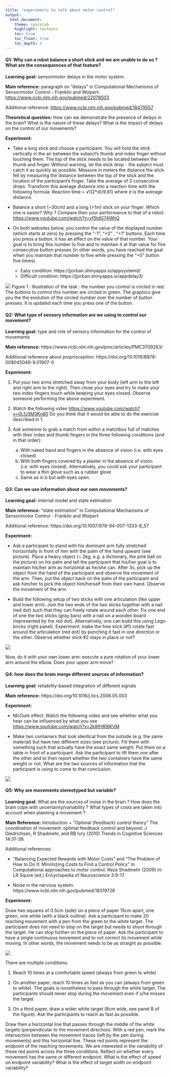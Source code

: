 ```yaml
---
title: "experiments to talk about motor control"
output:
  html_document:
    theme: spacelab
    highlight: textmate 
    toc: true
    toc_float: true
    toc_depth: 4
---
```



#### Q1: Why can a robot balance a short stick and we are unable to do so ? What are the consequences of that feature?


**Learning goal:** sensorimotor delays in the motor system.


**Main reference:** paragraph on “delays” in Computational Mechanisms of Sensorimotor Control - Franklin and Wolpert: [https://www.ncbi.nlm.nih.gov/pubmed/22078503](https://www.ncbi.nlm.nih.gov/pubmed/22078503)


Additional reference: [https://www.ncbi.nlm.nih.gov/pubmed/18479557](https://www.ncbi.nlm.nih.gov/pubmed/18479557)


**Theoretical question:** How can we demonstrate the presence of delays in the brain? What is the nature of these delays? What is the impact of delays on the control of our movements?


**Experiment: **

*   Take a long stick and choose a participant. You will hold the stick vertically in the air between the subject's thumb and index finger without touching them. The top of the stick needs to be located between the thumb and finger. Without warning, let the stick drop - the subject must catch it as quickly as possible. Measure in meters the distance the stick fell by measuring the distance between the top of the stick and the location of the participant’s finger. Take the average of 3 consecutive drops. Transform this average distance into a reaction time with the following formula:
Reaction time = √((2*d)/9.81) where d is the average distance.


*   Balance a short (~30cm) and a long (>1m) stick on your finger. Which one is easier? Why ? Compare then your performance to that of a robot: [https://www.youtube.com/watch?v=vf5tdG74WhQ](https://www.youtube.com/watch?v=vf5tdG74WhQ)

*   On both websites below, you control the value of the displayed number (which starts at zero) by pressing the “-1”, “+0” , “+1” buttons. Each time you press a button, it has an effect on the value of that number. Your goal is to bring this number to five and to maintain it at that value for five consecutive button presses (in other words, you have reached the goal when you maintain that number to five while pressing the “+0” button five times).
	-   Easy condition:  https://jjorban.shinyapps.io/appsystemd/
	-   Difficult condition: https://jjorban.shinyapps.io/appdelay3/

![](images/Shiny.jpg) 
Figure 1 : Illustration of the task : the number you control is circled in red. The buttons to control this number are circled in green. The graphics give you the the evolution of the circled number over the number of button presses. It is updated each time you press one of the button. 


#### Q2: What type of sensory information are we using to control our movement? 

**Learning goal:** type and role of sensory information for the control of movements


**Main reference:** https://www.ncbi.nlm.nih.gov/pmc/articles/PMC3709263/

Additional reference about proprioception: https://doi.org/10.1016/B978-008045046-9.01907-0


**Experiment:** 

1.    Put your two arms stretched away from your body (left arm to the left and right arm to the right). Then close your eyes and try to make your two index fingers touch while keeping your eyes closed. Observe someone performing the above experiment.

2.    Watch the following video [https://www.youtube.com/watch?v=0LfJ3M3Kn80](https://www.youtube.com/watch?v=0LfJ3M3Kn80) Do you think that it would be able to do the exercise described in 1.

3.    Ask someone to grab a match from within a matchbox full of matches with their index and thumb fingers in the three following conditions (and in that order):
      a.  With naked hand and fingers in the absence of vision (i.e. with eyes closed)
      b.  With both fingers covered by a plaster in the absence of vision (i.e. with eyes closed). Alternatively, you could ask your participant to wear a thin glove such as a rubber glove
      c.  Same as in b but with eyes open.

#### Q3: Can we use information about our own movements?


**Learning goal:** internal model and state estimation


**Main reference:** “state estimation” in Computational Mechanisms of Sensorimotor Control - Franklin and Wolpert


Additional reference: https://doi.org/10.1007/978-94-007-1333-8_57


**Experiment: **

*	Ask a participant to stand with his dominant arm fully stretched horizontally in front of him with the palm of the hand upward (see picture). Place a heavy object (~ 2kg, e.g. a dictionary, the pink ball on the picture) on his palm and tell the participant that his/her goal is to maintain his/her arm as horizontal as he/she can. After 3s, pick up the object from the hand of the participant and observe the movement of the arm. Then, put the object back on the palm of the participant and ask him/her to pick the object him/herself from their own hand. Observe the movement of the arm.


*   Build the following setup of two sticks with one articulation (like upper and lower arm). Join the two ends of the two sticks together with a nail (red dot) such that they can freely rotate around each other. Fix one end of one the two sticks (gray bars) with a nail on a wooden board (represented by the red dot). Alternatively, one can build this using Lego bricks (right panel). Experiment: make the free stick (#1) rotate fast around the articulation (red dot) by punching it fast in one direction or the other. Observe whether stick #2 stays in place or not?


![](images/APA.jpg) 


Now, do it with your own lower arm: execute a pure rotation of your lower arm around the elbow. Does your upper arm move?


#### Q4: how does the brain merge different sources of information?


**Learning goal:** reliability-based integration of different signals


**Main reference:** https://doi.org/10.1016/j.tics.2006.05.003


**Experiment:**


*   McGurk effect. Watch the following video and see whether what you hear can be influenced by what you see [https://www.youtube.com/watch?v=2k8fHR9jKVM](https://www.youtube.com/watch?v=2k8fHR9jKVM)


*   Make two containers that look identical from the outside (e.g. the same material) but have two different sizes (see picture). Fill them with something such that actually have the exact same weight. Put them on a table in front of a participant. Ask the participant to lift them one after the other and to then report whether the two containers have the same weight or not. What are the two sources of information that the participant is using to come to that conclusion.


![](images/sizeweight.jpg) 

#### Q5: Why are movements stereotyped but variable?

**Learning goal:** What are the sources of noise in the brain ? How does the brain cope with uncertainty/variability ? What types of costs are taken into account when planning a movement ? 


**Main Reference:** Introduction + “Optimal (feedback) control theory”
The coordination of movement: optimal feedback control and beyond. J Diedrichsen, R Shadmehr, and RB Ivry (2010) Trends in Cognitive Sciences 14:31-39.

Additional references:

*   “Balancing Expected Rewards with Motor Costs” and “The Problem of How to Do It: Minimizing Costs to Find a Control Policy” in Computational approaches to motor control. Reza Shadmehr (2009) In: LR Squire (ed.) Encyclopedia of Neuroscience 3:9-17.

*   Noise in the nervous system: https://www.ncbi.nlm.nih.gov/pubmed/18319728	


**Experiment:** 


Draw two squares of 0.5cm (side) on a piece of paper 15cm apart, one green, one white (with a black outline). Ask a participant to make 20 reaching movement with a pen from the green to the white target. The participant does not need to stop on the target but needs to shoot through the target. He can stop further on the piece of paper. Ask the participant to have a single continuous movement and to not correct its movement while moving. In other words, the movement needs to be as straight as possible.


![](images/reach.jpg) 


There are multiple conditions:

1.    Reach 10 times at a comfortable speed (always from green to white)

2.    On another paper, reach 10 times as fast as you can (always from green to white). The goals is nonetheless to pass through the white target. The participants should never stop during the movement even if s/he misses the target.

3.    On a third paper, draw a wider white target (8cm wide, see panel B of the figure). Ask the participants to reach as fast as possible.


Draw then a horizontal line that passes through the middle of the white targets (perpendicular to the movement direction). With a red pen, mark the intersection between the movement traces (left by the pen during movements) and this horizontal line. These red points represent the endpoint of the reaching movements. We are interested in the variability of these red points across the three conditions. Reflect on whether every movement has the same or different endpoint. What is the effect of speed on endpoint variability? What is the effect of target width on endpoint variability?
